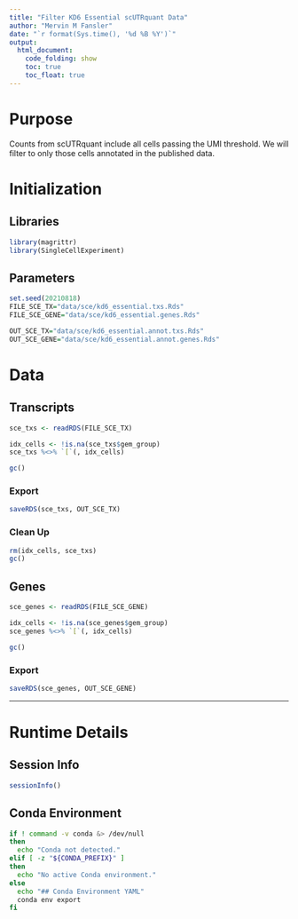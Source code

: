 ```yaml
---
title: "Filter KD6 Essential scUTRquant Data"
author: "Mervin M Fansler"
date: "`r format(Sys.time(), '%d %B %Y')`"
output: 
  html_document: 
    code_folding: show
    toc: true
    toc_float: true
---
```


# Purpose

Counts from scUTRquant include all cells passing the UMI threshold. We will filter
to only those cells annotated in the published data.

# Initialization

## Libraries
```r
library(magrittr)
library(SingleCellExperiment)
```

## Parameters
```r
set.seed(20210818)
FILE_SCE_TX="data/sce/kd6_essential.txs.Rds"
FILE_SCE_GENE="data/sce/kd6_essential.genes.Rds"

OUT_SCE_TX="data/sce/kd6_essential.annot.txs.Rds"
OUT_SCE_GENE="data/sce/kd6_essential.annot.genes.Rds"
```


# Data
## Transcripts
```r
sce_txs <- readRDS(FILE_SCE_TX)

idx_cells <- !is.na(sce_txs$gem_group)
sce_txs %<>% `[`(, idx_cells)

gc()
```

### Export
```r
saveRDS(sce_txs, OUT_SCE_TX)
```

### Clean Up
```r
rm(idx_cells, sce_txs)
gc()
```

## Genes
```r
sce_genes <- readRDS(FILE_SCE_GENE)

idx_cells <- !is.na(sce_genes$gem_group)
sce_genes %<>% `[`(, idx_cells)

gc()
```

### Export
```r
saveRDS(sce_genes, OUT_SCE_GENE)
```


---

# Runtime Details
## Session Info
```r
sessionInfo()
```

## Conda Environment
```bash
if ! command -v conda &> /dev/null
then
  echo "Conda not detected."
elif [ -z "${CONDA_PREFIX}" ]
then
  echo "No active Conda environment."
else
  echo "## Conda Environment YAML"
  conda env export
fi
```
